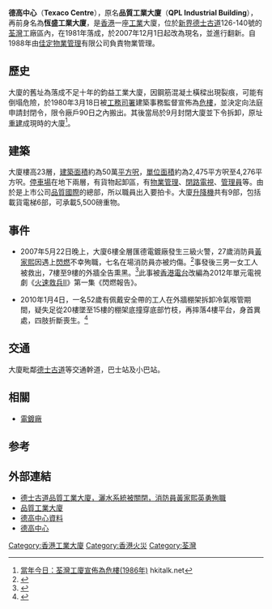 {{Notability Unreferenced |time=2019-10-25T14:24:33+00:00}}

{{multiple image
 | align     = right
 | direction = vertical
 | header    = 
 | header_align = left/right/center
 | header_background = 
 | footer    = 德高中心面向[[德士古道|德士古道]]（上圖）及位於[[荃業街|荃業街]]的停車場入口（下圖）。
 | footer_align = left/right/center
 | footer_background = #D3D3D3
 | width     = 
 | image1    = Texaco Centre.jpg
 | width1    = 180
 | caption1  = 
 | alt1      = 
 | image2    = Texaco Centre (Tsuen Yip Street entry).jpg
 | width2    = 180
 | caption2  = 
 | alt2      =  
}}
'''德高中心'''（'''Texaco Centre'''），原名'''品質工業大廈'''（'''QPL Industrial Building'''），再前身名為'''恆盛工業大廈'''，是[[香港|香港]]一座[[工業|工業]]大廈，位於[[新界|新界]][[德士古道|德士古道]]126-140號的[[荃灣|荃灣]]工廠區內，在1981年落成，於2007年12月1日起改為現名，並進行翻新。自1988年由[[佳定物業管理|佳定物業管理]]有限公司負責物業管理。

==歷史==
大廈的舊址為落成不足十年的鈞益工業大廈，因鋼筋混凝土橫樑出現裂痕，可能有倒塌危險，於1980年3月18日被[[工務司署|工務司署]]建築事務監督宣佈為[[危樓|危樓]]，並決定向法庭申請封閉令，限令廠戶90日之內搬出。其後當局於9月封閉大廈並下令拆卸，原址[[重建|重建]]成現時的大廈<ref>[http://www.hkitalk.net/HKiTalk2/viewthread.php?tid=77566&extra=page%3D17 當年今日：荃灣工廈宣佈為危樓(1986年)] {{Wayback|url=http://www.hkitalk.net/HKiTalk2/viewthread.php?tid=77566&extra=page%3D17 |date=20150606042742 }} hkitalk.net</ref>。

==建築==
大廈樓高23層，[[建築面積|建築面積]]約為50萬[[平方呎|平方呎]]，[[單位面積|單位面積]]約為2,475平方呎至4,276平方呎。[[停車場|停車場]]在地下兩層，有貨物起卸區，有[[物業管理|物業管理]]、[[閉路電視|閉路電視]]、[[管理員|管理員]]等。由於是上市公司[[品質國際|品質國際]]的總部，所以職員出入要拍卡。大廈[[升降機|升降機]]共有9部，包括載貨電梯6部，可承載5,500磅重物。

==事件==
*2007年5月22日晚上，大廈6樓全層匯德電鍍廠發生三級火警，27歲消防員[[黃家熙|黃家熙]]因遇上[[閃燃|閃燃]]不幸殉職，七名在場消防員亦被灼傷。<ref>{{cite news |title=【當年今日】品質工業大廈三級火 消防員黃家熙不幸殉職 |url=https://hd.stheadline.com/news/realtime/hk/1221459/%E5%8D%B3%E6%99%82-%E6%B8%AF%E8%81%9E-%E7%95%B6%E5%B9%B4%E4%BB%8A%E6%97%A5-%E5%93%81%E8%B3%AA%E5%B7%A5%E6%A5%AD%E5%A4%A7%E5%BB%88%E4%B8%89%E7%B4%9A%E7%81%AB-%E6%B6%88%E9%98%B2%E5%93%A1%E9%BB%83%E5%AE%B6%E7%86%99%E4%B8%8D%E5%B9%B8%E6%AE%89%E8%81%B7 |accessdate=2019-10-25 |work=頭條日報 |date=2018-05-22 |archive-date=2019-10-25 |archive-url=https://web.archive.org/web/20191025142445/https://hd.stheadline.com/news/realtime/hk/1221459/%E5%8D%B3%E6%99%82-%E6%B8%AF%E8%81%9E-%E7%95%B6%E5%B9%B4%E4%BB%8A%E6%97%A5-%E5%93%81%E8%B3%AA%E5%B7%A5%E6%A5%AD%E5%A4%A7%E5%BB%88%E4%B8%89%E7%B4%9A%E7%81%AB-%E6%B6%88%E9%98%B2%E5%93%A1%E9%BB%83%E5%AE%B6%E7%86%99%E4%B8%8D%E5%B9%B8%E6%AE%89%E8%81%B7 |dead-url=no }}</ref>事發後三男一女工人被救出，7樓至9樓的外牆全告熏黑。<ref>{{cite news |title=勇消防遇天敵　閃燃1秒奪命 |url=https://hk.news.appledaily.com/local/daily/article/20070523/7131103 |accessdate=2019-10-25 |work=蘋果日報 |date=2007-05-23 |archive-date=2018-02-19 |archive-url=https://web.archive.org/web/20180219150620/https://hk.news.appledaily.com/local/daily/article/20070523/7131103 |dead-url=no }}</ref>此事被[[香港電台|香港電台]]改編為2012年單元電視劇《[[火速救兵II|火速救兵II]]》第一集《閃燃報告》。

*2010年1月4日，一名52歲有佩戴安全帶的工人在外牆棚架拆卸冷氣喉管期間，疑失足從20樓墜至15樓的棚架底撞穿底部竹枝，再摔落4樓平台，身首異處，四肢折斷喪生。<ref>{{cite news |title=消防員黃家熙殉職廠廈　20樓外牆拆冷氣喉 工人墮樓遭狗臂架削斷頭 |url=https://hk.appledaily.com/news/art/20100105/13594012 |accessdate=2019-10-25 |work=蘋果日報 |date=2010-01-05 |archive-date=2019-10-25 |archive-url=https://web.archive.org/web/20191025142440/https://hk.appledaily.com/news/art/20100105/13594012 |dead-url=yes }}</ref>

==交通==
大廈毗鄰[[德士古道|德士古道]]等交通幹道，巴士站及小巴站。

==相關==
* [[電鍍廠|電鍍廠]]

==参考==
{{reflist}}

==外部連結==
* [https://web.archive.org/web/20070525034420/http://news.sina.com.hk/cgi-bin/news/show_news.cgi?ct=headlines&type=headlines&date=2007-05-23&id=2387670 德士古道品質工業大廈，灑水系統被關閉，消防員黃家熙英勇殉職]
* [http://www.savillsguardian.com.hk/cn/customer/property/homepage.asp?propertyID=194 品質工業大廈]{{Wayback|url=http://www.savillsguardian.com.hk/cn/customer/property/homepage.asp?propertyID=194 |date=20191129013156 }}
* [http://www.hoisinghong.com/property_detail.asp 德高中心資料]{{Wayback|url=http://www.hoisinghong.com/property_detail.asp |date=20090917090433 }}
* [http://www.colliers.com/Content/Attachments/Indust/qpl/industrial.html 德高中心]{{Wayback|url=http://www.colliers.com/Content/Attachments/Indust/qpl/industrial.html |date=20100108083728 }}


[[Category:香港工業大廈|Category:香港工業大廈]]
[[Category:香港火災|Category:香港火災]]
[[Category:荃灣|Category:荃灣]]